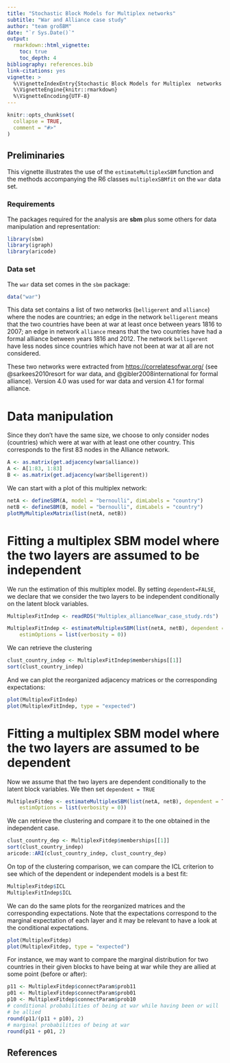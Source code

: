 ```yaml
---
title: "Stochastic Block Models for Multiplex networks"
subtitle: "War and Alliance case study"
author: "team großBM"
date: "`r Sys.Date()`"
output:
  rmarkdown::html_vignette:
    toc: true
    toc_depth: 4
bibliography: references.bib
link-citations: yes
vignette: >
  %\VignetteIndexEntry{Stochastic Block Models for Multiplex  networks : application}
  %\VignetteEngine{knitr::rmarkdown} 
  %\VignetteEncoding{UTF-8}
---
```


```r
knitr::opts_chunk$set(
  collapse = TRUE,
  comment = "#>"
)
```
## Preliminaries

This vignette illustrates the use of the `estimateMultiplexSBM` function and the methods accompanying the R6 classes `multiplexSBMfit` on the `war` data set.
 

### Requirements

The packages required for the analysis are **sbm** plus some others for data manipulation and representation:

```r
library(sbm)
library(igraph)
library(aricode)
```
### Data set

The `war` data set comes in the `sbm` package:

```r
data("war")
```

This data set contains a list of two networks (`belligerent` and `alliance`) where the nodes are countries; an edge in the network `belligerent` means that the two countries have been at war at least once between years 1816 to 2007; an edge in network `alliance` means that the two countries have had a formal alliance between years 1816 and 2012.  The network `belligerent` have less nodes since countries which have not been at war at all are not considered.

These two networks were extracted from [https://correlatesofwar.org/](https://correlatesofwar.org/) (see @sarkees2010resort for war data, and  @gibler2008international for formal alliance). Version 4.0 was used for war data and version 4.1 for formal alliance. 


# Data manipulation

Since they don't have the same size, we choose to only consider nodes (countries) which were at war with at least one other country. This corresponds to the first 83 nodes in the Alliance network.

```r
A <- as.matrix(get.adjacency(war$alliance))
A <- A[1:83, 1:83]
B <- as.matrix(get.adjacency(war$belligerent))
```

We can start with a plot of this multiplex network:
```r
netA <- defineSBM(A, model = "bernoulli", dimLabels = "country")
netB <- defineSBM(B, model = "bernoulli", dimLabels = "country")
plotMyMultiplexMatrix(list(netA, netB))
```

# Fitting a multiplex SBM model where the two layers are assumed to be independent

We run the estimation of this multiplex model. By setting `dependent=FALSE`,
we declare that we consider the two layers to be independent conditionally
on the latent block variables.


```r
MultiplexFitIndep <- readRDS("Multiplex_allianceNwar_case_study.rds")
```

```r
MultiplexFitIndep <- estimateMultiplexSBM(list(netA, netB), dependent = FALSE,
    estimOptions = list(verbosity = 0))
```

We can retrieve the clustering
```r
clust_country_indep <- MultiplexFitIndep$memberships[[1]]
sort(clust_country_indep)
```

And we can plot the reorganized adjacency matrices or the corresponding expectations:
```r
plot(MultiplexFitIndep)
plot(MultiplexFitIndep, type = "expected")
```


# Fitting a multiplex SBM model where the two layers are assumed to be dependent

Now we assume that the two layers are dependent conditionally to the latent block variables.
We then set `dependent = TRUE`
```r
MultiplexFitdep <- estimateMultiplexSBM(list(netA, netB), dependent = TRUE,
    estimOptions = list(verbosity = 0))
```
We can retrieve the clustering and compare it to the one obtained in the independent case.
```r
clust_country_dep <- MultiplexFitdep$memberships[[1]]
sort(clust_country_indep)
aricode::ARI(clust_country_indep, clust_country_dep)
```
On top of the clustering comparison, we can compare the ICL criterion to see which of the dependent or independent models is a best fit:
```r
MultiplexFitdep$ICL
MultiplexFitIndep$ICL
```



We can do the same plots for the reorganized matrices and the corresponding expectations.
Note that the expectations correspond to the marginal expectation of each layer and it may be relevant to have a look at the conditional expectations.
```r
plot(MultiplexFitdep)
plot(MultiplexFitdep, type = "expected")
```

For instance, we may want to compare the marginal distribution for two countries in their given blocks to have being at war while they are allied at some point (before or after):
```r
p11 <- MultiplexFitdep$connectParam$prob11
p01 <- MultiplexFitdep$connectParam$prob01
p10 <- MultiplexFitdep$connectParam$prob10
# conditional probabilities of being at war while having been or will
# be allied
round(p11/(p11 + p10), 2)
# marginal probabilities of being at war
round(p11 + p01, 2)
```





## References
